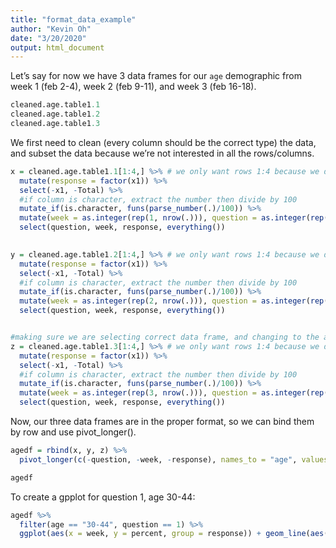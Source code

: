 ```yaml
---
title: "format_data_example"
author: "Kevin Oh"
date: "3/20/2020"
output: html_document
---
```


Let's say for now we have 3 data frames for our `age` demographic from week 1 (feb 2-4), week 2 (feb 9-11), and week 3 (feb 16-18).
```r
cleaned.age.table1.1
cleaned.age.table1.2
cleaned.age.table1.3
```

We first need to clean (every column should be the correct type) the data, and subset the data because we're not interested in all the rows/columns.
```r

x = cleaned.age.table1.1[1:4,] %>% # we only want rows 1:4 because we don't need Totals and Unweighted N
  mutate(response = factor(x1)) %>%
  select(-x1, -Total) %>%
  #if column is character, extract the number then divide by 100 
  mutate_if(is.character, funs(parse_number(.)/100)) %>% 
  mutate(week = as.integer(rep(1, nrow(.))), question = as.integer(rep(1, nrow(.)))) %>%
  select(question, week, response, everything())
  

y = cleaned.age.table1.2[1:4,] %>% # we only want rows 1:4 because we don't need Totals and Unweighted N
  mutate(response = factor(x1)) %>%
  select(-x1, -Total) %>%
  #if column is character, extract the number then divide by 100 
  mutate_if(is.character, funs(parse_number(.)/100)) %>% 
  mutate(week = as.integer(rep(2, nrow(.))), question = as.integer(rep(1, nrow(.)))) %>%
  select(question, week, response, everything())


#making sure we are selecting correct data frame, and changing to the appropriate argument
z = cleaned.age.table1.3[1:4,] %>% # we only want rows 1:4 because we don't need Totals and Unweighted N
  mutate(response = factor(x1)) %>%
  select(-x1, -Total) %>%
  #if column is character, extract the number then divide by 100 
  mutate_if(is.character, funs(parse_number(.)/100)) %>% 
  mutate(week = as.integer(rep(3, nrow(.))), question = as.integer(rep(1, nrow(.)))) %>%
  select(question, week, response, everything())
```

Now, our three data frames are in the proper format, so we can bind them by row and use pivot_longer().
```r
agedf = rbind(x, y, z) %>%
  pivot_longer(c(-question, -week, -response), names_to = "age", values_to = "percent")

agedf
```

To create a gpplot for question 1, age 30-44:
```r
agedf %>% 
  filter(age == "30-44", question == 1) %>%
  ggplot(aes(x = week, y = percent, group = response)) + geom_line(aes(color = response)) + geom_point()
```

